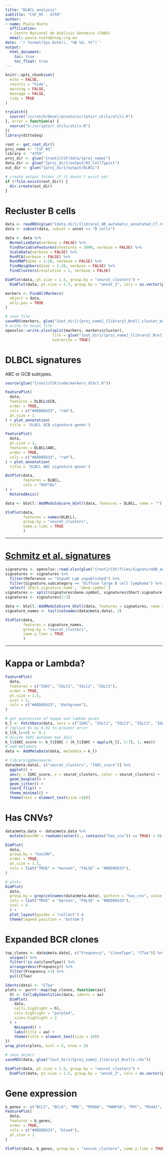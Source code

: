 ---
title: "DLBCL analysis"
subtitle: "CSF_05 - 4759"
author:
- name: Paula Nieto
  affiliation: 
  - Centro Nacional de Análisis Genómico (CNAG)
  email: paula.nieto@cnag.crg.eu
date: '`r format(Sys.Date(), "%B %d, %Y")`'
output: 
  html_document:
    toc: true
    toc_float: true
---

```{r setup, include=FALSE}
knitr::opts_chunk$set(
  echo = FALSE,
  results = "hide",
  warning = FALSE,
  message = FALSE,
  tidy = TRUE
)
```

```{r surce-utils, include=FALSE}
tryCatch({
  source("/scratch/devel/pnieto/scripts/r_utils/utils.R")
}, error = function(e) {
  source("S:/scripts/r_utils/utils.R")
})
library(dittoSeq)
```

```{r set-params}
root <- get_root_dir()
proj_name <- "CSF_05"
library <- "4759" 
proj_dir <- glue("{root}/CSF/data/{proj_name}")
data_dir <- glue("{proj_dir}/output/05_CellTypist")
out_dir <- glue("{proj_dir}/output/DLBCL")
```

```{r create-output-folder}
# create output folder if it doesn't exist yet
if (!file.exists(out_dir)) {
  dir.create(out_dir)
}
```

# Recluster B cells

```{r normalize and cluster}
data <- readRDS(glue("{data_dir}/{library}_HR_automatic_annotated_CT.rds"))
data <- subset(data, subset = annot == "B cells")

data <- data %>%
  NormalizeData(verbose = FALSE) %>% 
  FindVariableFeatures(nfeatures = 2000, verbose = FALSE) %>%
  ScaleData(verbose = FALSE) %>%
  RunPCA(verbose = FALSE) %>%
  RunUMAP(dims = 1:20, verbose = FALSE) %>%
  FindNeighbors(dims = 1:20, verbose = FALSE) %>%
  FindClusters(resolution = 1, verbose = FALSE)
```

```{r fig.width=12}
DimPlot(data, pt.size = 1.5, group.by = "seurat_clusters") + 
  DimPlot(data, pt.size = 1.5, group.by = "annot_2", cols = as.vector(pals::polychrome()))
```

```{r find cluster markers, eval = FALSE}
markers <- FindAllMarkers(
  object = data,
  only.pos = TRUE
)

# save file
saveRDS(markers, glue("{out_dir}/{proj_name}_{library}_Bcell_cluster_markers.rds"))
# write to excel file
openxlsx::write.xlsx(split(markers, markers$cluster), 
                     file = glue("{out_dir}/{proj_name}_{library}_Bcell_cluster_markers.xlsx"),
                     overwrite = TRUE)
```

# DLBCL signatures

ABC or GCB subtypes.

```{r}
source(glue("{root}/CSF/code/markers_dlbcl.R"))
```

```{r fig.width=15, fig.height=10}
FeaturePlot(
  data,
  features = DLBCL$GCB,
  order = TRUE,
  cols = c("#ADD8E633", "red"),
  pt.size = 1
) + plot_annotation(
  title = 'DLBCL GCB signature genes')
```

```{r fig.width=15, fig.height=10}
FeaturePlot(
  data,
  pt.size = 1,
  features = DLBCL$ABC,
  order = TRUE,
  cols = c("#ADD8E633", "red"),
) + plot_annotation(
  title = 'DLBCL ABC signature genes')
```

```{r fig.width=12, fig.height=5}
DotPlot(data,
        features = DLBCL,
        cols = "RdYlBu"
) +
  RotatedAxis()
```

```{r}
data <- UCell::AddModuleScore_UCell(data, features = DLBCL, name = "")
```

```{r}
VlnPlot(data,
        features = names(DLBCL),
        group.by = "seurat_clusters",
        same.y.lims = TRUE
        ) 
```

***

# [Schmitz et al. signatures](https://www.nejm.org/doi/10.1056/NEJMoa1801445)

```{r}
signatures <- openxlsx::read.xlsx(glue("{root}/CSF/files/SignatureDB_annotation_012422.xlsx"))
signatures <- signatures %>% 
  filter(Reference == "Staudt Lab unpublished") %>%
  filter(Signature.subcategory == "Diffuse large B cell lymphoma") %>% 
  select(`Short.signature.name`, `Gene.symbol`)
signatures <- split(signatures$Gene.symbol, signatures$Short.signature.name)
signatures <- signatures[1:3]
```

```{r}
data <- UCell::AddModuleScore_UCell(data, features = signatures, name = "")
signature_names <- tail(colnames(data@meta.data), 3)
```

```{r}
VlnPlot(data,
        features = signature_names,
        group.by = "seurat_clusters", 
        same.y.lims = TRUE
        ) 
```

***

# Kappa or Lambda?

```{r fig.width=10, fig.height=9}
FeaturePlot(
  data,
  features = c("IGKC", "IGLC1", "IGLC2", "IGLC3"),
  order = TRUE,
  pt.size = 1.5,
  ncol = 2,
  cols = c("#ADD8E633", "darkgreen"),
)
```

```{r}
# get expression of kappa and lambda genes
k_l <- FetchData(data, vars = c("IGKC", "IGLC1", "IGLC2", "IGLC3", "IGLC4", "IGLC5", "IGLC6"), slot = "counts")
# replace 0s by 0.01 to prevent error
k_l[k_l==0] <- 0.1
# divide IGKC between max IGLC
k_l$IGKC_score <- k_l$IGKC / (k_l$IGKC + apply(k_l[, 2:7], 1, max))
# add metadata
data <- AddMetaData(data, metadata = k_l)
```

```{r}
# library(ggbeeswarm)
data@meta.data[, c("seurat_clusters", "IGKC_score")] %>% 
  ggplot() +
  aes(y = IGKC_score, x = seurat_clusters, color = seurat_clusters) +
  geom_boxplot() +
  geom_jitter() +
  coord_flip() +
  theme_minimal() +
  theme(text = element_text(size =16))
```

# Has CNVs?

```{r}
data@meta.data <- data@meta.data %>%
  mutate(hasCNV = rowSums(select(., contains("has_cnv")) == TRUE) > 0)

DimPlot(
  data,
  group.by = "hasCNV",
  order = TRUE,
  pt.size = 1.5,
  cols = list("TRUE" = "maroon", "FALSE" = "#ADD8E633"),
)
```

```{r CNV plots, fig.width=12, fig.height=20}
# plots
DimPlot(
  data,
  group.by = grep(colnames(data@meta.data), pattern = "has_cnv", value = TRUE),
  cols = list("TRUE" = "maroon", "FALSE" = "#ADD8E633"), 
  ncol = 4
  ) + 
  plot_layout(guides = "collect") & 
  theme(legend.position = 'bottom')
```

# Expanded BCR clones

```{r}
top_clones <- data@meta.data[, c("Frequency", "cloneType", "CTaa")] %>% 
  unique() %>% 
  filter(!is.na(cloneType)) %>% 
  arrange(desc(Frequency)) %>% 
  filter(Frequency >1) %>% 
  pull(CTaa)
```

```{r fig.width=16, fig.height=12}
Idents(data) <- "CTaa"
plots <- purrr::map(top_clones, function(aa){
  hl <- CellsByIdentities(data, idents = aa)
  DimPlot(
    data,
    cells.highlight = hl,
    cols.highlight = "purple4",
    sizes.highlight = 2
  ) +
    NoLegend() +
    labs(title = aa) +
    theme(title = element_text(size = 10))
})
wrap_plots(plots, ncol = 5, nrow = 5)
```

```{r}
# save object
saveRDS(data, glue("{out_dir}/{proj_name}_{library}_Bcells.rds"))
```

```{r fig.width=12}
DimPlot(data, pt.size = 1.5, group.by = "seurat_clusters") + 
  DimPlot(data, pt.size = 1.5, group.by = "annot_2", cols = as.vector(pals::polychrome()))
```

# Gene expression

```{r fig.width=12, fig.height=10}
b_genes <- c("BCL2", "BCL6", "MME", "MYD88", "PWWP3A", "MYC", "MS4A1", "CD79A", "CD19", "CD200")
FeaturePlot(
  data,
  features = b_genes,
  order = TRUE,
  cols = c("#ADD8E633", "blue4"),
  pt.size = 1
)
```

```{r fig.width=8}
VlnPlot(data, b_genes, group.by = "seurat_clusters", same.y.lims = TRUE, ncol = 5) & labs(x = "", y = "")
```
